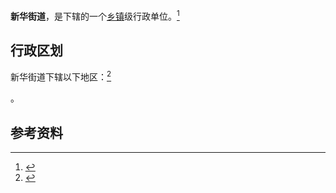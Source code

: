 {{中国乡级行政区|41/17/02/004/000}}

'''新华街道'''，是{{PRC admin/fullname|41/17/02/004/000|3}}下辖的一个[[乡镇|乡镇]]级行政单位。<ref>{{PRC admin/ref sgc|{{PRC admin/parent|41/17/02/004/000}}}}</ref>

== 行政区划 ==

新华街道下辖以下地区：<ref>{{PRC admin/ref sgc|41/17/02/004/000}}</ref>

{{PRC admin/children|41/17/02/004/000}}。

== 参考资料 ==

{{reflist}}

{{行政区划小作品}}
{{PRC admin/navcat|41/17/02/004/000}}